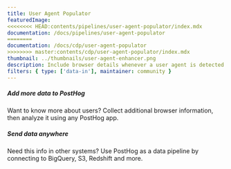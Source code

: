 ```yaml
---
title: User Agent Populator
featuredImage:
<<<<<<<< HEAD:contents/pipelines/user-agent-populator/index.mdx
documentation: /docs/pipelines/user-agent-populator
========
documentation: /docs/cdp/user-agent-populator
>>>>>>>> master:contents/cdp/user-agent-populator/index.mdx
thumbnail: ../thumbnails/user-agent-enhancer.png
description: Include browser details whenever a user agent is detected.
filters: { type: ['data-in'], maintainer: community }
---
```


<Section
    divider={false}
    title="Enhance event data in PostHog by including browser details whenever the $useragent property is detected."
    size="full"
    cols={2}
>
    <div>
        <h5>Add more data to PostHog</h5>
        <p>Want to know more about users? Collect additional browser information, then analyze it using any PostHog app.</p>
    </div>
    <div>
        <h5>Send data anywhere</h5>
        <p>Need this info in other systems? Use PostHog as a data pipeline by connecting to BigQuery, S3, Redshift and more.</p>
    </div>

</Section>

<TutorialsSlider topic="user-agent" />

<Documentation />
